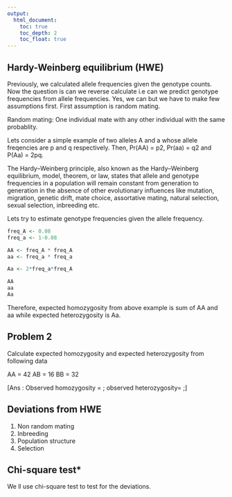 ```yaml
---
output:
  html_document:
    toc: true
    toc_depth: 2
    toc_float: true
---
```



## **Hardy-Weinberg equilibrium (HWE)**

Previously, we calculated allele frequencies given the genotype counts. Now the question is can we reverse calculate i.e can we predict genotype frequencies from allele frequencies. Yes, we can but we have to make few assumptions first. First assumption is random mating. 

Random mating: One individual mate with any other individual with the same probablity.

Lets consider a simple example of two alleles A and a whose allele freqencies are p and q respectively. Then, Pr(AA) = p2, Pr(aa) = q2 and P(Aa) = 2pq.

The Hardy–Weinberg principle, also known as the Hardy–Weinberg equilibrium, model, theorem, or law, states that allele and genotype frequencies in a population will remain constant from generation to generation in the absence of other evolutionary influences like  mutation, migration, genetic drift, mate choice, assortative mating, natural selection, sexual selection, inbreeding etc.

Lets try to estimate genotype frequencies given the allele frequency.

```r

freq_A <- 0.08
freq_a <- 1-0.08

AA <- freq_A * freq_A
aa <- freq_a * freq_a

Aa <- 2*freq_a*freq_A

AA
aa
Aa
```

Therefore, expected homozygosity from above example is sum of AA and aa while expected heterozygosity is Aa.


## **Problem 2**
Calculate expected homozygosity and expected heterozygosity from following data

AA = 42
AB = 16
BB = 32

[Ans : Observed homozygosity = ;
observed heterozygosity= ;
]


## **Deviations from HWE**

1. Non random mating
2. Inbreeding
3. Population structure
4. Selection

## **Chi-square test***

We ll use chi-square test to test for the deviations.

